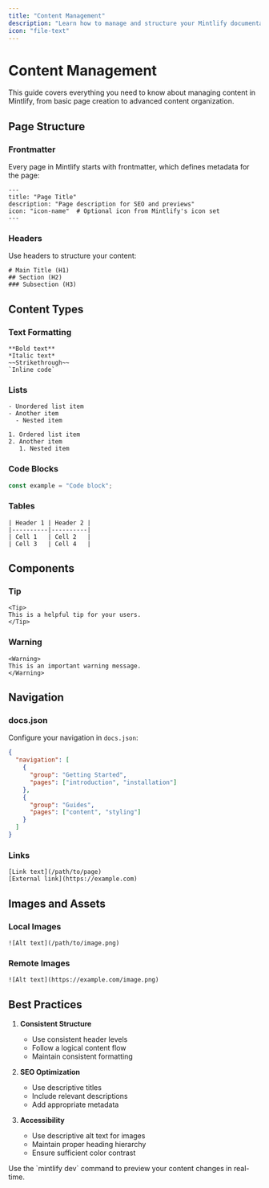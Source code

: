 ```yaml
---
title: "Content Management"
description: "Learn how to manage and structure your Mintlify documentation content"
icon: "file-text"
---
```


# Content Management

This guide covers everything you need to know about managing content in Mintlify, from basic page creation to advanced content organization.

## Page Structure

### Frontmatter

Every page in Mintlify starts with frontmatter, which defines metadata for the page:

```mdx
---
title: "Page Title"
description: "Page description for SEO and previews"
icon: "icon-name"  # Optional icon from Mintlify's icon set
---
```

### Headers

Use headers to structure your content:

```mdx
# Main Title (H1)
## Section (H2)
### Subsection (H3)
```

## Content Types

### Text Formatting

```mdx
**Bold text**
*Italic text*
~~Strikethrough~~
`Inline code`
```

### Lists

```mdx
- Unordered list item
- Another item
  - Nested item

1. Ordered list item
2. Another item
   1. Nested item
```

### Code Blocks

```javascript
const example = "Code block";
```

### Tables

```mdx
| Header 1 | Header 2 |
|----------|----------|
| Cell 1   | Cell 2   |
| Cell 3   | Cell 4   |
```

## Components

### Tip

```mdx
<Tip>
This is a helpful tip for your users.
</Tip>
```

### Warning

```mdx
<Warning>
This is an important warning message.
</Warning>
```

## Navigation

### docs.json

Configure your navigation in `docs.json`:

```json
{
  "navigation": [
    {
      "group": "Getting Started",
      "pages": ["introduction", "installation"]
    },
    {
      "group": "Guides",
      "pages": ["content", "styling"]
    }
  ]
}
```

### Links

```mdx
[Link text](/path/to/page)
[External link](https://example.com)
```

## Images and Assets

### Local Images

```mdx
![Alt text](/path/to/image.png)
```

### Remote Images

```mdx
![Alt text](https://example.com/image.png)
```

## Best Practices

1. **Consistent Structure**
   - Use consistent header levels
   - Follow a logical content flow
   - Maintain consistent formatting

2. **SEO Optimization**
   - Use descriptive titles
   - Include relevant descriptions
   - Add appropriate metadata

3. **Accessibility**
   - Use descriptive alt text for images
   - Maintain proper heading hierarchy
   - Ensure sufficient color contrast

<Tip>
Use the `mintlify dev` command to preview your content changes in real-time.
</Tip> 
